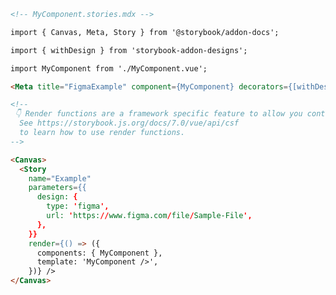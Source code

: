 ```md
<!-- MyComponent.stories.mdx -->

import { Canvas, Meta, Story } from '@storybook/addon-docs';

import { withDesign } from 'storybook-addon-designs';

import MyComponent from './MyComponent.vue';

<Meta title="FigmaExample" component={MyComponent} decorators={[withDesign]} />

<!--
 👇 Render functions are a framework specific feature to allow you control on how the component renders.
  See https://storybook.js.org/docs/7.0/vue/api/csf
  to learn how to use render functions.
-->

<Canvas>
  <Story
    name="Example"
    parameters={{
      design: {
        type: 'figma',
        url: 'https://www.figma.com/file/Sample-File',
      },
    }}
    render={() => ({
      components: { MyComponent },
      template: 'MyComponent />',
    })} />
</Canvas>
```